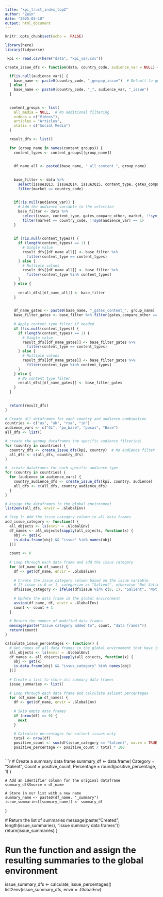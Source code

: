 ---
title: "kpi_trust_index_top2"
author: "Zain"
date: "2025-03-10"
output: html_document
---

```{r setup, include=FALSE}
knitr::opts_chunk$set(echo =  FALSE)
```

```{r} 

library(here)
library(tidyverse)

```

```{r}

 kpi <- read.csv(here("data", "kpi_var.csv"))

```

```{r}
create_issue_dfs <- function(data, country_code, audience_var = NULL) {

  if(is.null(audience_var)) {
    base_name <- paste0(country_code, "_genpop_issue")  # Default to genpop if no audience specified
  } else {
    base_name <- paste0(country_code, "_", audience_var, "_issue")
  }
  
 
  content_groups <- list(
    all_media = NULL,  # No additional filtering
    videos = c("Videos"),
    articles = "Articles",
    static = c("Social Media")
  )

  result_dfs <- list()
  
  for (group_name in names(content_groups)) {
    content_types <- content_groups[[group_name]]
    
      
    df_name_all <- paste0(base_name, "_all_content_", group_name)
    
     
    base_filter <- data %>%
      select(issue1Q13, issue2Q14, issue3Q15, content_type, gates_compare_other, market) %>%
      filter(market == country_code)
    
    
    if(!is.null(audience_var)) {
      # Add the audience variable to the selection
      base_filter <- data %>%
        select(issue, content_type, gates_compare_other, market, !!sym(audience_var)) %>%
        filter(market == country_code, !!sym(audience_var) == 1)
    }
    
  
    if (!is.null(content_types)) {
      if (length(content_types) == 1) {
        # Single value
        result_dfs[[df_name_all]] <- base_filter %>% 
          filter(content_type == content_types)
      } else {
        # Multiple values
        result_dfs[[df_name_all]] <- base_filter %>% 
          filter(content_type %in% content_types)
      }
    } else {
    
      result_dfs[[df_name_all]] <- base_filter
    }
    

    df_name_gates <- paste0(base_name, "_gates_content_", group_name)
    base_filter_gates <- base_filter %>% filter(gates_compare_other == 1)
    
    # Apply content type filter if needed
    if (!is.null(content_types)) {
      if (length(content_types) == 1) {
        # Single value
        result_dfs[[df_name_gates]] <- base_filter_gates %>% 
          filter(content_type == content_types)
      } else {
        # Multiple values
        result_dfs[[df_name_gates]] <- base_filter_gates %>% 
          filter(content_type %in% content_types)
      }
    } else {
      # No content type filter
      result_dfs[[df_name_gates]] <- base_filter_gates
    }
  }
  
 
  return(result_dfs)
}

# Create all dataframes for each country and audience combination
countries <- c("us", "uk", "rsa", "in")
audience_vars <- c("OL", "po_base", "posai", "Base")
all_dfs <- list()

# create the genpop dataframes (no specific audience filtering)
for (country in countries) {
  country_dfs <- create_issue_dfs(kpi, country)  # No audience filter
  all_dfs <- c(all_dfs, country_dfs)
}

#  create dataframes for each specific audience type
for (country in countries) {
  for (audience in audience_vars) {
    country_audience_dfs <- create_issue_dfs(kpi, country, audience)
    all_dfs <- c(all_dfs, country_audience_dfs)
  }
}

# Assign the dataframes to the global environment
list2env(all_dfs, envir = .GlobalEnv)

```


```{r}



# Step 1: Add the issue_category column to all data frames
add_issue_category <- function() {
  all_objects <- ls(envir = .GlobalEnv)
  df_names <- all_objects[sapply(all_objects, function(x) {
    obj <- get(x)
    is.data.frame(obj) && "issue" %in% names(obj)
  })]
  
  count <- 0
  
  # Loop through each data frame and add the issue category
  for (df_name in df_names) {
    df <- get(df_name, envir = .GlobalEnv)
    
    # Create the issue_category column based on the issue variable
    # If issue is 0 or 1, categorize as "Salient", otherwise "Not Salient"
    df$issue_category <- ifelse(df$issue %in% c(0, 1), "Salient", "Not Salient")
    
    # Update the data frame in the global environment
    assign(df_name, df, envir = .GlobalEnv)
    count <- count + 1
  }
  
  # Return the number of modified data frames
  message(paste("Issue category added to", count, "data frames"))
  return(count)
}

```



```{r}

calculate_issue_percentages <- function() {
  # Get names of all data frames in the global environment that have issue_category column
  all_objects <- ls(envir = .GlobalEnv)
  df_names <- all_objects[sapply(all_objects, function(x) {
    obj <- get(x)
    is.data.frame(obj) && "issue_category" %in% names(obj)
  })]
  
  # Create a list to store all summary data frames
  issue_summaries <- list()
  
  # Loop through each data frame and calculate salient percentages
  for (df_name in df_names) {
    df <- get(df_name, envir = .GlobalEnv)
    
    # Skip empty data frames
    if (nrow(df) == 0) {
      next
    }
    
    # Calculate percentages for salient issues only
    total <- nrow(df)
    positive_count <- sum(df$issue_category == "Salient", na.rm = TRUE)
    positive_percentage <- positive_count / total * 100
    
```
    
```{r}

    # Create a summary data frame
    summary_df <- data.frame(
      Category = "Salient",
      Count = positive_count,
      Percentage = round(positive_percentage, 1)
    )
    
    # Add an identifier column for the original dataframe
    summary_df$Source = df_name
    
    # Store in our list with a new name
    summary_name <- paste0(df_name, "_summary")
    issue_summaries[[summary_name]] <- summary_df
  }
  
  # Return the list of summaries
  message(paste("Created", length(issue_summaries), "issue summary data frames"))
  return(issue_summaries)
}

# Run the function and assign the resulting summaries to the global environment
issue_summary_dfs <- calculate_issue_percentages()
list2env(issue_summary_dfs, envir = .GlobalEnv)




